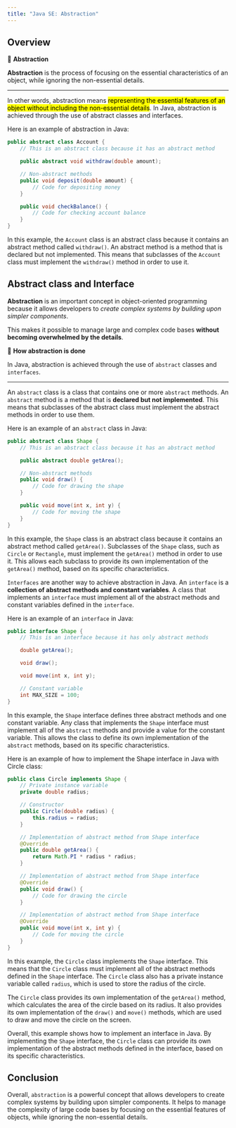 ```yaml
---
title: "Java SE: Abstraction"
---
```


## Overview

::: {.summary}

📘 **Abstraction**

**Abstraction** is the process of focusing on the essential characteristics of an object, while ignoring the non-essential details.


:::

---

In other words, abstraction means <mark>representing the essential features of an object without including the non-essential details</mark>. In Java, abstraction is achieved through the use of abstract classes and interfaces.

Here is an example of abstraction in Java:

``` java
public abstract class Account {
    // This is an abstract class because it has an abstract method

    public abstract void withdraw(double amount);

    // Non-abstract methods
    public void deposit(double amount) {
        // Code for depositing money
    }

    public void checkBalance() {
        // Code for checking account balance
    }
}
```

In this example, the `Account` class is an abstract class because it contains an abstract method called `withdraw()`. An abstract method is a method that is declared but not implemented. This means that subclasses of the `Account` class must implement the `withdraw()` method in order to use it.

## Abstract class and  Interface

**Abstraction** is an important concept in object-oriented programming because it allows developers to *create complex systems by building upon simpler components*. 

This makes it possible to manage large and complex code bases **without becoming overwhelmed by the details**.

::: {.callout-note}

📘 **How abstraction is done**

In Java, abstraction is achieved through the use of ``abstract`` classes and ``interfaces``.

:::

---

An ``abstract`` class is a class that contains one or more ``abstract`` methods. An ``abstract`` method is a method that is **declared but not implemented**. This means that subclasses of the abstract class must implement the abstract methods in order to use them.

Here is an example of an ``abstract`` class in Java:

``` java
public abstract class Shape {
    // This is an abstract class because it has an abstract method

    public abstract double getArea();

    // Non-abstract methods
    public void draw() {
        // Code for drawing the shape
    }

    public void move(int x, int y) {
        // Code for moving the shape
    }
}
```

In this example, the `Shape` class is an abstract class because it contains an abstract method called `getArea()`. Subclasses of the `Shape` class, such as `Circle` or `Rectangle`, must implement the `getArea()` method in order to use it. This allows each subclass to provide its own implementation of the `getArea()` method, based on its specific characteristics.

``Interfaces`` are another way to achieve abstraction in Java. An ``interface`` is a **collection of abstract methods and constant variables**. A class that implements an ``interface`` must implement all of the abstract methods and constant variables defined in the ``interface``.

Here is an example of an ``interface`` in Java:

``` java
public interface Shape {
    // This is an interface because it has only abstract methods

    double getArea();

    void draw();

    void move(int x, int y);

    // Constant variable
    int MAX_SIZE = 100;
}
```

In this example, the `Shape` interface defines three abstract methods and one constant variable. Any class that implements the `Shape` interface must implement all of the ``abstract`` methods and provide a value for the constant variable. This allows the class to define its own implementation of the ``abstract`` methods, based on its specific characteristics.

Here is an example of how to implement the Shape interface in Java with Circle class:

``` java
public class Circle implements Shape {
    // Private instance variable
    private double radius;

    // Constructor
    public Circle(double radius) {
        this.radius = radius;
    }

    // Implementation of abstract method from Shape interface
    @Override
    public double getArea() {
        return Math.PI * radius * radius;
    }

    // Implementation of abstract method from Shape interface
    @Override
    public void draw() {
        // Code for drawing the circle
    }

    // Implementation of abstract method from Shape interface
    @Override
    public void move(int x, int y) {
        // Code for moving the circle
    }
}
```

In this example, the `Circle` class implements the `Shape` interface. This means that the `Circle` class must implement all of the abstract methods defined in the `Shape` interface. The `Circle` class also has a private instance variable called `radius`, which is used to store the radius of the circle.

The `Circle` class provides its own implementation of the `getArea()` method, which calculates the area of the circle based on its radius. It also provides its own implementation of the `draw()` and `move()` methods, which are used to draw and move the circle on the screen.

Overall, this example shows how to implement an interface in Java. By implementing the `Shape` interface, the `Circle` class can provide its own implementation of the abstract methods defined in the interface, based on its specific characteristics.

## Conclusion

Overall, ``abstraction`` is a powerful concept that allows developers to create complex systems by building upon simpler components. It helps to manage the complexity of large code bases by focusing on the essential features of objects, while ignoring the non-essential details.

